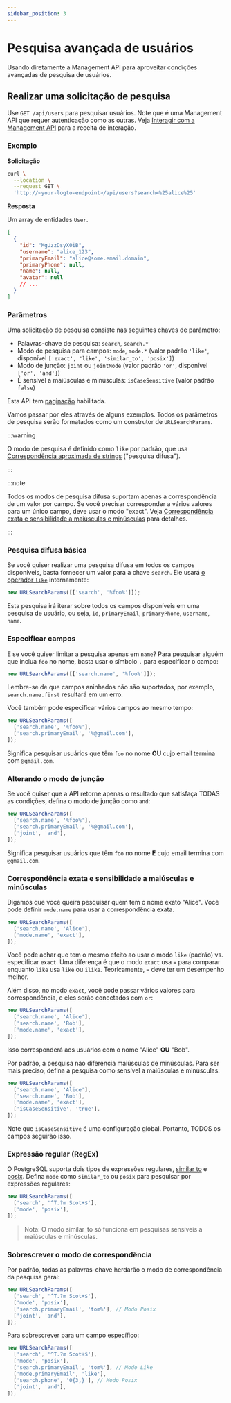 ```yaml
---
sidebar_position: 3
---
```


# Pesquisa avançada de usuários

Usando diretamente a Management API para aproveitar condições avançadas de pesquisa de usuários.

## Realizar uma solicitação de pesquisa

Use `GET /api/users` para pesquisar usuários. Note que é uma Management API que requer autenticação como as outras. Veja [Interagir com a Management API](/integrate-logto/interact-with-management-api) para a receita de interação.

### Exemplo

**Solicitação**

```bash
curl \
  --location \
  --request GET \
  'http://<your-logto-endpoint>/api/users?search=%25alice%25'

```

**Resposta**

Um array de entidades `User`.

```json
[
  {
    "id": "MgUzzDsyX0iB",
    "username": "alice_123",
    "primaryEmail": "alice@some.email.domain",
    "primaryPhone": null,
    "name": null,
    "avatar": null
    // ...
  }
]
```

### Parâmetros

Uma solicitação de pesquisa consiste nas seguintes chaves de parâmetro:

- Palavras-chave de pesquisa: `search`, `search.*`
- Modo de pesquisa para campos: `mode`, `mode.*` (valor padrão `'like'`, disponível `['exact', 'like', 'similar_to', 'posix']`)
- Modo de junção: `joint` ou `jointMode` (valor padrão `'or'`, disponível `['or', 'and']`)
- É sensível a maiúsculas e minúsculas: `isCaseSensitive` (valor padrão `false`)

Esta API tem [paginação](/integrate-logto/interact-with-management-api/#managing-paginated-api-responses) habilitada.

Vamos passar por eles através de alguns exemplos. Todos os parâmetros de pesquisa serão formatados como um construtor de `URLSearchParams`.

:::warning

O modo de pesquisa é definido como `like` por padrão, que usa [Correspondência aproximada de strings](https://en.wikipedia.org/wiki/Approximate_string_matching) ("pesquisa difusa").

:::

:::note

Todos os modos de pesquisa difusa suportam apenas a correspondência de um valor por campo. Se você precisar corresponder a vários valores para um único campo, deve usar o modo "exact". Veja [Correspondência exata e sensibilidade a maiúsculas e minúsculas](./#exact-match-and-case-sensitivity) para detalhes.

:::

### Pesquisa difusa básica

Se você quiser realizar uma pesquisa difusa em todos os campos disponíveis, basta fornecer um valor para a chave `search`. Ele usará [o operador `like`](https://www.postgresql.org/docs/current/functions-matching.html#FUNCTIONS-LIKE) internamente:

```javascript
new URLSearchParams([['search', '%foo%']]);
```

Esta pesquisa irá iterar sobre todos os campos disponíveis em uma pesquisa de usuário, ou seja, `id`, `primaryEmail`, `primaryPhone`, `username`, `name`.

### Especificar campos

E se você quiser limitar a pesquisa apenas em `name`? Para pesquisar alguém que inclua `foo` no nome, basta usar o símbolo `.` para especificar o campo:

```javascript
new URLSearchParams([['search.name', '%foo%']]);
```

Lembre-se de que campos aninhados não são suportados, por exemplo, `search.name.first` resultará em um erro.

Você também pode especificar vários campos ao mesmo tempo:

```javascript
new URLSearchParams([
  ['search.name', '%foo%'],
  ['search.primaryEmail', '%@gmail.com'],
]);
```

Significa pesquisar usuários que têm `foo` no nome **OU** cujo email termina com `@gmail.com`.

### Alterando o modo de junção

Se você quiser que a API retorne apenas o resultado que satisfaça TODAS as condições, defina o modo de junção como `and`:

```javascript
new URLSearchParams([
  ['search.name', '%foo%'],
  ['search.primaryEmail', '%@gmail.com'],
  ['joint', 'and'],
]);
```

Significa pesquisar usuários que têm `foo` no nome **E** cujo email termina com `@gmail.com`.

### Correspondência exata e sensibilidade a maiúsculas e minúsculas

Digamos que você queira pesquisar quem tem o nome exato "Alice". Você pode definir `mode.name` para usar a correspondência exata.

```javascript
new URLSearchParams([
  ['search.name', 'Alice'],
  ['mode.name', 'exact'],
]);
```

Você pode achar que tem o mesmo efeito ao usar o modo `like` (padrão) vs. especificar `exact`. Uma diferença é que o modo `exact` usa `=` para comparar enquanto `like` usa `like` ou `ilike`. Teoricamente, `=` deve ter um desempenho melhor.

Além disso, no modo `exact`, você pode passar vários valores para correspondência, e eles serão conectados com `or`:

```javascript
new URLSearchParams([
  ['search.name', 'Alice'],
  ['search.name', 'Bob'],
  ['mode.name', 'exact'],
]);
```

Isso corresponderá aos usuários com o nome "Alice" **OU** "Bob".

Por padrão, a pesquisa não diferencia maiúsculas de minúsculas. Para ser mais preciso, defina a pesquisa como sensível a maiúsculas e minúsculas:

```javascript
new URLSearchParams([
  ['search.name', 'Alice'],
  ['search.name', 'Bob'],
  ['mode.name', 'exact'],
  ['isCaseSensitive', 'true'],
]);
```

Note que `isCaseSensitive` é uma configuração global. Portanto, TODOS os campos seguirão isso.

### Expressão regular (RegEx)

O PostgreSQL suporta dois tipos de expressões regulares, [similar to](https://www.postgresql.org/docs/current/functions-matching.html#FUNCTIONS-SIMILARTO-REGEXP) e [posix](https://www.postgresql.org/docs/current/functions-matching.html#FUNCTIONS-POSIX-REGEXP). Defina `mode` como `similar_to` ou `posix` para pesquisar por expressões regulares:

```javascript
new URLSearchParams([
  ['search', '^T.?m Scot+$'],
  ['mode', 'posix'],
]);
```

> Nota: O modo similar_to só funciona em pesquisas sensíveis a maiúsculas e minúsculas.

### Sobrescrever o modo de correspondência

Por padrão, todas as palavras-chave herdarão o modo de correspondência da pesquisa geral:

```javascript
new URLSearchParams([
  ['search', '^T.?m Scot+$'],
  ['mode', 'posix'],
  ['search.primaryEmail', 'tom%'], // Modo Posix
  ['joint', 'and'],
]);
```

Para sobrescrever para um campo específico:

```javascript
new URLSearchParams([
  ['search', '^T.?m Scot+$'],
  ['mode', 'posix'],
  ['search.primaryEmail', 'tom%'], // Modo Like
  ['mode.primaryEmail', 'like'],
  ['search.phone', '0{3,}'], // Modo Posix
  ['joint', 'and'],
]);
```
